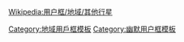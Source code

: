 {{Userbox
  |id=[[File:Neptune.jpg|45px]]
  |id-c=black
  |info=这个用戶臉帶大黑斑，来自遥远的'''[[海王星]]'''。
  |info-c=lightyellow
  |info-s=9
  |info-fc=black
  |border-c=black
  |usercategory = 海王星维基人
  |nocat = {{{nocat|}}}
}}<noinclude>
{{clear}}
[[Wikipedia:用户框/地域/其他行星]]
[[Category:地域用戶框模板]]
[[Category:幽默用户框模板]]
</noinclude>